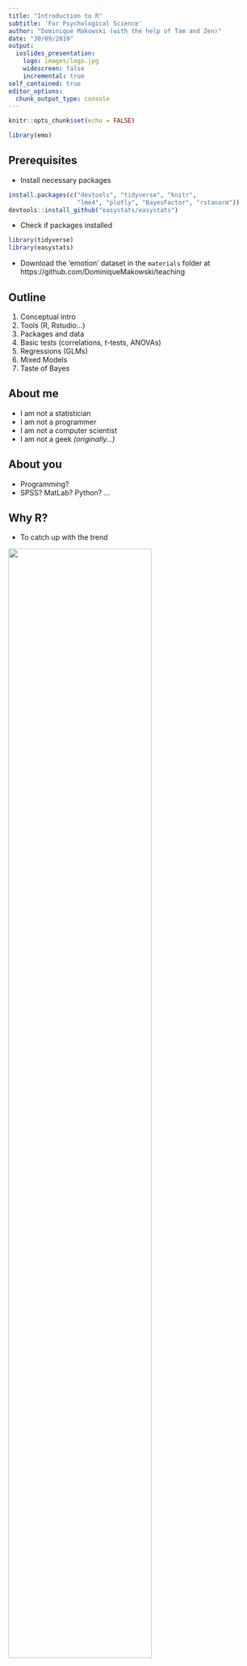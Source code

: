 ```yaml
---
title: "Introduction to R"
subtitle: 'For Psychological Science'
author: "Dominique Makowski (with the help of Tam and Zen)"
date: "30/09/2019"
output:
  ioslides_presentation:
    logo: images/logo.jpg
    widescreen: false
    incremental: true
self_contained: true
editor_options: 
  chunk_output_type: console
---
```


```r
knitr::opts_chunk$set(echo = FALSE)

library(emo)
```


## Prerequisites {.build}

- Install necessary packages 

```r
install.packages(c("devtools", "tidyverse", "knitr", 
                   "lme4", "plotly", "BayesFactor", "rstanarm"))
devtools::install_github("easystats/easystats")
```

- Check if packages installed 

```r
library(tidyverse)
library(easystats)
```

- Download the 'emotion' dataset in the `materials` folder at https://github.com/DominiqueMakowski/teaching

<!-- https://raw.githubusercontent.com/DominiqueMakowski/teaching/master/R/2019_09_CBL_workshop/materials/emotion.csv -->

## Outline

1. Conceptual intro
2. Tools (R, Rstudio...)
3. Packages and data
4. Basic tests (correlations, *t*-tests, ANOVAs)
5. Regressions (GLMs)
6. Mixed Models
7. Taste of Bayes


## About me {.build}

- I am not a statistician
- I am not a programmer
- I am not a computer scientist
- I am not a geek *(originally...)*

## About you {.build}

- Programming?
- SPSS? MatLab? Python? ...

## Why R? {.build}

- To catch up with the trend

![](images/barrett2019Rtrend.png){width=75%}

<!-- ## Why R? -->
<!-- ![](images/barrett2019sixreasons.png){width=90%} -->


## Why R?

- To catch up with the trend

![](images/spss_dying.png){width=95%}

<!-- ```{r echo = FALSE, warning=FALSE, message=FALSE} -->
<!-- library(tidyverse) -->

<!-- read.csv("scripts/citations.csv") %>%  -->
<!--   ggplot(aes(x = Year, y = Citations, color = Software)) + -->
<!--   geom_line() + -->
<!--   scale_y_continuous(labels = scales::number) -->
<!-- ``` -->


## Why R?
### **R *vs.* SPSS, Excel, SAS...**

- Free
- Open-source
- Cross-platform
- Safe for your data
- Incredible community (twitter, stackoverflow, github...)
- Gold standart accross science
- Cutting-edge statistics and methods
- Reproducible research


## Why R?
### **R *vs.* Python**

- Python for signal processing, machine learning and other applications
- R for data manipulation, statistics, visualisation and communication ([1](https://neuropsychology.shinyapps.io/patientassessmentapp/), [2](https://malco.io/), [3](https://github.com/easystats/easystats/blob/master/publications/makowski_2019_bayesian/manuscript/preprint.pdf),  [4](https://github.com/DominiqueMakowski/teaching/blob/master/R/2019_09_CBL_workshop/2019_09_CBL_workshop.Rmd))<!-- websites, presentations, pdf reports -->
- Use both!

## Long road ahead {.build}

- No course or workshop will teach you R
- Just dive in and try to accomplish a goal
- Steep learning curve
- Many frustrating moments
- People think "*now it's not the best time for me to learn it, because I have to deliver X. I'll do it when* `<insertSomething>`" 
- Every minute invested in learning R will be worth it
- You won't regret it!



## Old R *vs.* new R {.build}

![](images/logo_r.png){width=15%}

```r
# base R
data[data["col1"] < 3, c("col2", "col3" )]
```

![](images/logo_tidyverse.png){width=15%}

```r
library(tidyverse)

data %>%
  filter(col1 < 3) %>%
  select(col2, col3) 
```


## R and R studio

- Hands on!
- Editor and Console
- Theme
- Create an Rmarkdown file (`chunk output in console`)
- `R` chunks vs. `markdown` text
- Remove the first code chunk
- Try clicking on `Knit`
- Shortcuts
  - `CTLR + ENTER`: Run the selection
  - `CTRL + SHIFT + C`: Comment selection
  - `CTRL + SHIFT + M`: Ceci n'est pas une pipe `%>%`

## Install and Import Packages `r emo::ji("package")` {.build}

- Everything is done through **packages**
- Packages provide **new functions**
- The main challenge in R is not *"if something is possible"*, but rather *"what is the package that implements it the best"* (importance of staying "tuned", r-bloggers, twitter, github...)
- Packages have to be *installed* only once, and *loaded* whenever you want to use their functions

```r
# Load the package
library(tidyverse)
```

## Discover functions and documentation {.build}

- **Don't learn the functions!!!** Know what you want to do, and search for it (on google)

```r
anova()
```

- Show documentation (`F1` or `?function`)
- Google the CRAN repository page of the package ([`"bayestestR CRAN"`](https://www.google.com/search?q=bayestestR+CRAN&rlz=1C1CHBD_frSG849SG849&oq=bayestestR+CRAN&aqs=chrome..69i57j69i60l3j69i59.706j0j7&sourceid=chrome&ie=UTF-8))
- Check out the manual, the Github page or the *vignettes*


## Summary: Where to find help {.build}

- Google
- Stack Overflow
- Google
- Github (create issues)
- Stack Overflow
- Really, Stack Overflow


## Load data {.build}

- **Session -> Set Working Directory -> to Source File Location**
- A classic code line containg a *function* (e.g., `f()`), to which we provide inputs via *arguments* (e.g., `f(x)`) and that outputs something that be stored in an object (e.g., `y <- f(x)`)
- Assignments are traditionnaly done with `<-`, but `=` is equivalent

```r
df <- read.csv("materials/emotion.csv")
```

<!-- df <- read.csv("https://raw.githubusercontent.com/DominiqueMakowski/teaching/master/R/2019_09_CBL_workshop/materials/emotion.csv") -->

- Check the documentation of the function. Many other possible arguments with **default** values, that we can override.

```r
df <- read.csv("materials/emotion.csv", stringsAsFactors = FALSE)
```

## Explore the data {.build}

- Click on the object in the **Environment** panel to see it
- If the output of a function is not stored in an object, R will *print* it.

```r
df
```


## Explore the data {.build}

- Useful functions to describe objects, such as `summary()` or `report()` (in the easystats collection)

```r
library(easystats)
```
```r
report(df)
```

## Explore the data {.build}

- Young and healthy adults watched pictures, that were either **Negative** or **Neutral** (the **`condition` variable**)
- For each picture (48 different items), they had to rate the **Intensity** (arousal) and **Valence** (positive - negative) of the emotion that they felt, as well as the **Self-Relevance** (the "SelfRelevancegraphical link", i.e., how do they personally relate to the content of the picture)
- 30 min after the presentation, participants had to **recall** the images




## Explore the data {.build}

- Report the sample

```r
report_participants(df, age = "Age", 
                    sex = "Sex", 
                    participant = "Participant_ID")
```

## Data Manipulation {.build}

- Summarize variables by condition
- The pipes (`%>%`) make the workflow easier to read (take this, do that, then that, ...)

```r
df_condition <- df %>% 
  group_by(Participant_ID, Condition) %>% 
  summarise(Arousal = mean(Arousal),
            SelfRelevance = mean(SelfRelevance),
            Sex = unique(Sex))
``` 


## Data Manipulation {.build}

- Summarize variables by condition
- The pipes (`%>%`) make the workflow easier to read (take this, do that, then that, ...)

```r
head(df_condition)
```

## Data Manipulation {.build}

- From *long* format to *wide*

```r
df_sub <- df_condition %>% 
  pivot_wider(names_from = "Condition",
              values_from = c("Arousal", "SelfRelevance"))
df_sub
```

## Accessing things in objects {.build}

- Use the dollar `$` sign to access a specific variable of a dataframe

```r
df_sub$Arousal_Negative
median(df_sub$Arousal_Negative)
median(df_sub$Arousal_Neutral)
```

## *t*-tests {.build}

- *t*-tests can be performed using the `t.test` function

```r
t.test(df_sub$Arousal_Negative, df_sub$Arousal_Neutral)
```


## *t*-tests

- *t*-tests can be performed using the `t.test` function

```r
t.test(df_sub$Arousal_Negative, df_sub$Arousal_Neutral) %>% 
  report()
```



## Correlation {.build}

- Correlations can be done in a similar way

```r
cor.test(df_sub$SelfRelevance_Negative, df_sub$Arousal_Negative)
```

## Correlation {.build}

```r
p <- df_sub %>% 
  ggplot(aes(x = SelfRelevance_Negative, y = Arousal_Negative)) +
  geom_point() +
  geom_smooth(method = "lm")
p
```

## Interactive plots

```r
library(plotly)

ggplotly(p)
```


## Create New Variables {.build}

```r
df_sub$SelfRelevance_Binary <- ifelse(
  df_sub$SelfRelevance_Negative > mean(df_sub$SelfRelevance_Negative),
  "High", "Low")
```
```r
report(df_sub$SelfRelevance_Binary)
```


## ANOVAs {.build}

- Done with the `aov()` function (Analysis Of Variance)
- The first argument is a formula `y ~ a + b` 

```r
model <- aov(Arousal_Negative ~ Sex * SelfRelevance_Binary, data = df_sub)
```

## ANOVAs

```r
result <- report(model)
to_table(result)
result
```

## Boxplots {.build}

```r
df_sub %>% 
  ggplot(aes(x = SelfRelevance_Binary, y = Arousal_Negative, fill = Sex)) +
  geom_boxplot()
```

## Boxplots {.build}

- Reverse x-axis Order 
- Colors 

```r
df_sub %>% 
  ggplot(aes(x = fct_rev(SelfRelevance_Binary), y = Arousal_Negative, fill = Sex)) +
  geom_boxplot() +
  theme_modern() +
  scale_fill_manual(values = c("pink", "lightblue"))
```


## Regressions {.build}

- Most of the "tests" taught *are* linear models (https://lindeloev.github.io/tests-as-linear/)
- Much more informative and powerful

```r
model <- aov(Arousal_Negative ~ Sex * SelfRelevance_Binary, data = df_sub)
```
```r
model <- lm(Arousal_Negative ~ Sex * SelfRelevance_Binary, data = df_sub)
```

## Regressions

```r
result <- report(model)
to_table(result)
result
```

## Regressions {.build}

- Can mix continuous and categorical variables

```r
model <- lm(Arousal_Negative ~ Sex * SelfRelevance_Negative, data = df_sub) 

model %>% 
  report() %>% 
  to_table()
```

## Model Visualisation (Optional) {.build}

- A model can best be understood when visualised 

```r
model %>% 
  estimate_link() %>% 
  ggplot(aes(y = Predicted, x = SelfRelevance_Negative)) + 
  geom_ribbon(aes(ymin=CI_low, ymax=CI_high, fill=Sex), alpha = 0.3) +
  geom_line(aes(color = Sex)) 
  ylab("Predicted Arousal")
```

## Model Visualisation (Optional) {.build}

- Add data points whenever possible!

```r
model %>% 
  estimate_link() %>% 
  ggplot(aes(y = Predicted, x = SelfRelevance_Negative)) + 
  geom_ribbon(aes(ymin=CI_low, ymax=CI_high, fill=Sex), alpha = 0.3) +
  geom_line(aes(color = Sex)) + 
  ylab("Predicted Arousal") +
  geom_point(data = df_sub, aes(y = Arousal_Negative, color = Sex))
```


## Mixed Models {.build}

- Is there a relationship between SelfRelevancegraphical link and arousal for the neutral pictures?

```r
lm(Arousal ~ Condition * SelfRelevance, data = df_condition) %>% 
  report() %>% 
  to_table()
```

## Mixed Models {.build}

- Is there a relationship between SelfRelevancegraphical link and arousal for the neutral pictures?

```r
library(lme4)

model <- lmer(Arousal ~ Condition * SelfRelevance + (1|Participant_ID), 
              data = df_condition)

model %>% 
  report() %>% 
  to_table()
```

## Predicting the Recall of Items {.build}

- Investigate the determinants of item recall

```r
report(df)
```

## A Logistic Mixed Model

- Investigate the determinants of item recall

```r
model <- glmer(Recall ~ Condition * SelfRelevance + 
                 (1|Participant_ID) + (1|Item_Name), 
               family = "binomial", data = df)
report(model) %>% 
  to_table()
```

## A Bayesian Logistic Mixed Model {.build}

```r
library(rstanarm)

model <- stan_glmer(Recall ~ Condition * SelfRelevance + 
                      (1|Participant_ID) + (1|Item_Name), 
                    family = "binomial", data = df)
```

## A Bayesian Logistic Mixed Model

```r
library(rstanarm)

model <- stan_glmer(Recall ~ Condition * SelfRelevance + 
                      (1|Participant_ID) + (1|Item_Name), 
                    family = "binomial", data = df, iter = 500)
```

## A Bayesian Logistic Mixed Model

```r
report(model) %>% 
  to_table()
```

## Visualisation

```r
model %>% 
  estimate_link() %>% 
  ggplot(aes(x = SelfRelevance, y = Median)) +
  geom_ribbon(aes(ymin = CI_low, ymax = CI_high, fill = Condition), alpha = 0.2) +
  geom_line(aes(color = Condition), size = 1)  + 
  theme_modern() +
  ylab("Probability of Recalling the Item")
```



## Resources

- https://easystats.github.io/blog/resources/
- Bayesian tutorial: https://easystats.github.io/bayestestR/
- Thank you <font size="4">(`dom.makowski@gmail.com`, twitter `@Dom_Makowski`)</font> 

